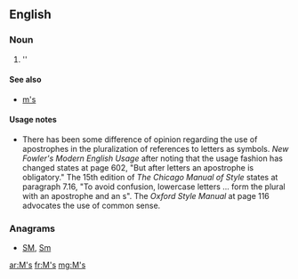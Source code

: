 {{also|Appendix:Variations of "ms"}}

==English==

===Noun===
{{head|en}}

# ''{{plural of|M}}

====See also====
* [[m's]]

====Usage notes====
* There has been some difference of opinion regarding the use of apostrophes in the pluralization of references to letters as symbols.  ''New Fowler's Modern English Usage'' after noting that the usage fashion has changed states at page 602, "But after letters an apostrophe is obligatory."    The 15th edition of ''The Chicago Manual of Style'' states at paragraph 7.16, "To avoid confusion, lowercase letters ... form the plural with an apostrophe and an s".  The ''Oxford Style Manual'' at page 116 advocates the use of common sense.

===Anagrams===
* [[SM#English|SM]], [[Sm#English|Sm]]

[[ar:M's]]
[[fr:M's]]
[[mg:M's]]